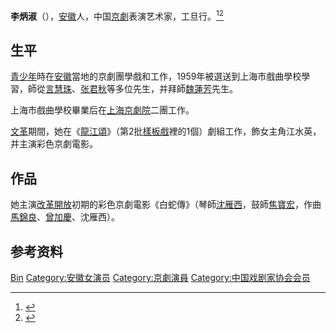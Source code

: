 '''李炳淑'''（{{bd|1942年}}），[[安徽|安徽]]人，中国[[京劇|京劇]]表演艺术家，工旦行。<ref>{{Cite web|title=李炳淑：“三部曲”后的华丽乐章|url=http://www.shwenyi.com.cn/renda/2012shwl/c/u1a1797487.html|accessdate=2020-02-01|work=上海文联|archive-date=2020-02-01|archive-url=https://web.archive.org/web/20200201093300/http://www.shwenyi.com.cn/renda/2012shwl/c/u1a1797487.html|dead-url=no}}</ref><ref>{{Cite web|title=【上京60年】1983 1984“官司”惊动主席的李炳淑|url=http://www.pekingopera.sh.cn/Magazine_cont1.aspx?id=15144|accessdate=2020-02-01|work=上海京剧院|archive-date=2018-09-25|archive-url=https://web.archive.org/web/20180925230531/http://pekingopera.sh.cn/Magazine_cont1.aspx?id=15144|dead-url=no}}</ref>

== 生平 ==
[[青少年|青少年]]時在[[安徽|安徽]]當地的京劇團學戲和工作，1959年被選送到上海市戲曲學校學習，師從[[言慧珠|言慧珠]]、[[张君秋|张君秋]]等多位先生，并拜師[[魏蓮芳|魏蓮芳]]先生。

上海市戲曲學校畢業后在[[上海京劇院|上海京劇院]]二團工作。

[[文革|文革]]期間，她在《[[龍江頌|龍江頌]]》（第2批[[樣板戲|樣板戲]]裡的1個）劇組工作，飾女主角江水英，并主演彩色京劇電影。

== 作品 ==
她主演[[改革開放|改革開放]]初期的彩色京劇電影《白蛇傳》（琴師[[沈雁西|沈雁西]]，鼓師[[焦寶宏|焦寶宏]]，作曲[[馬錦良|馬錦良]]、[[曾加慶|曾加慶]]、沈雁西）。

== 参考资料 ==
{{reflist}}

{{中国戏剧家协会第四届理事会}}

{{Authority control}}
{{DEFAULTSORT:Li李}}
[[Category:李姓|Bin]]
[[Category:安徽女演员|Category:安徽女演员]]
[[Category:京劇演員|Category:京劇演員]]
[[Category:中国戏剧家协会会员|Category:中国戏剧家协会会员]]